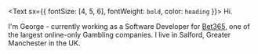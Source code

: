 <Text sx={{ fontSize: [4, 5, 6], fontWeight: `bold`, color: `heading` }}>
  Hi.
</Text>

I'm George - currently working as a Software Developer for <a href="//bet365.com" target="_blank" rel="noopener noreferrer" >Bet365</a>, one of the largest online-only Gambling companies. I live in Salford, Greater Manchester in the UK.
